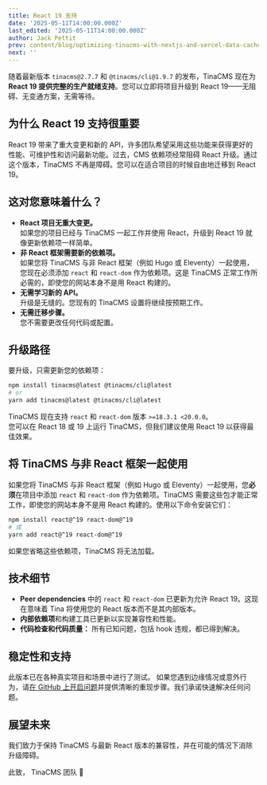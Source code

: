 ```yaml
---
title: React 19 支持
date: '2025-05-11T14:00:00.000Z'
last_edited: '2025-05-11T14:00:00.000Z'
author: Jack Pettit
prev: content/blog/optimizing-tinacms-with-nextjs-and-vercel-data-cache.mdx
next: ''
---
```


随着最新版本 `tinacms@2.7.7` 和 `@tinacms/cli@1.9.7` 的发布，TinaCMS 现在为 **React 19 提供完整的生产就绪支持**。您可以立即将项目升级到 React 19——无阻碍、无变通方案，无需等待。

## 为什么 React 19 支持很重要

React 19 带来了重大变更和新的 API，许多团队希望采用这些功能来获得更好的性能、可维护性和访问最新功能。过去，CMS 依赖项经常阻碍 React 升级。通过这个版本，TinaCMS 不再是障碍。您可以在适合项目的时候自由地迁移到 React 19。

## 这对您意味着什么？

- **React 项目无重大变更。**  
  如果您的项目已经与 TinaCMS 一起工作并使用 React，升级到 React 19 就像更新依赖项一样简单。
- **非 React 框架需要新的依赖项。**  
  如果您将 TinaCMS 与非 React 框架（例如 Hugo 或 Eleventy）一起使用，您现在必须添加 `react` 和 `react-dom` 作为依赖项。这是 TinaCMS 正常工作所必需的，即使您的网站本身不是用 React 构建的。
- **无需学习新的 API。**  
  升级是无缝的。您现有的 TinaCMS 设置将继续按预期工作。
- **无需迁移步骤。**  
  您不需要更改任何代码或配置。

## 升级路径

要升级，只需更新您的依赖项：

```bash
npm install tinacms@latest @tinacms/cli@latest
# or
yarn add tinacms@latest @tinacms/cli@latest
```

TinaCMS 现在支持 `react` 和 `react-dom` 版本 `>=18.3.1 <20.0.0`。  
您可以在 React 18 或 19 上运行 TinaCMS，但我们建议使用 React 19 以获得最佳效果。

## 将 TinaCMS 与非 React 框架一起使用

如果您将 TinaCMS 与非 React 框架（例如 Hugo 或 Eleventy）一起使用，您**必须**在项目中添加 `react` 和 `react-dom` 作为依赖项。TinaCMS 需要这些包才能正常工作，即使您的网站本身不是用 React 构建的。使用以下命令安装它们：

```bash
npm install react@^19 react-dom@^19
# 或
yarn add react@^19 react-dom@^19
```

如果您省略这些依赖项，TinaCMS 将无法加载。

## 技术细节

- **Peer dependencies** 中的 `react` 和 `react-dom` 已更新为允许 React 19。这现在意味着 Tina 将使用您的 React 版本而不是其内部版本。
- **内部依赖项**和构建工具已更新以实现兼容性和性能。
- **代码检查和代码质量：** 所有已知问题，包括 hook 违规，都已得到解决。

## 稳定性和支持

此版本已在各种真实项目和场景中进行了测试。
如果您遇到边缘情况或意外行为，请[在 GitHub 上开启问题](https://github.com/tinacms/tinacms/issues/new?template=bug-report.yml)并提供清晰的重现步骤。我们承诺快速解决任何问题。

## 展望未来

我们致力于保持 TinaCMS 与最新 React 版本的兼容性，并在可能的情况下消除升级障碍。

此致，
TinaCMS 团队 🦙
